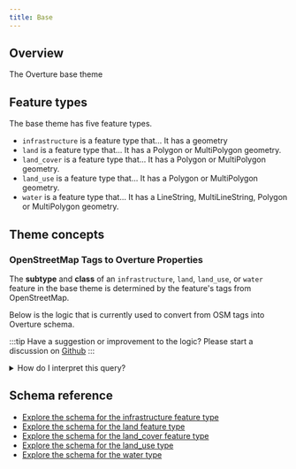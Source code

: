 ```yaml
---
title: Base
---
```






## Overview
The Overture base theme

## Feature types
The base theme has five feature types.
- `infrastructure` is a feature type that... It has a geometry
- `land` is a feature type that... It has a Polygon or MultiPolygon geometry.
- `land_cover` is a feature type that... It has a Polygon or MultiPolygon geometry.
- `land_use` is a feature type that... It has a Polygon or MultiPolygon geometry.
- `water` is a feature type that... It has a LineString, MultiLineString, Polygon or MultiPolygon geometry.

## Theme concepts

### OpenStreetMap Tags to Overture Properties
The **subtype** and **class** of an `infrastructure`, `land`, `land_use`, or `water` feature in the base theme is determined by the feature's tags from OpenStreetMap.

Below is the logic that is currently used to convert from OSM tags into Overture schema.

:::tip
Have a suggestion or improvement to the logic? Please start a discussion on [Github](https://github.com/OvertureMaps/data/discussions/categories/base)
:::

<details>
    <summary>How do I interpret this query?</summary>

    Each `WHEN` line in the `CASE` statement is a condition that defines both the **subtype** and the **class** of a feature. For example:
    ```sql
    WHEN element_at(tags,'highway') = 'bus_stop' THEN ROW('transit', 'bus_stop')
    ```

    Here, `element_at(tags, 'highway')` is accessing the value of the `highway` tag in OSM. So, when `highway=bus_stop` is present, then the statement returns `ROW(subtype, class)`, in this case, **subtype**=`transit` and **class**=`bus_stop`.

    Since this particular statement is at the top of the list, it will take priority over other tags on the feature. If the same feature was also tagged as an airport gate, those tags would be ignored.
</details>

<Tabs>
    <TabItem value="Infrastructure">
        <QueryBuilder query={OSMtoOvertureInfrastructure}></QueryBuilder>
    </TabItem>
    <TabItem value="Land">
        <QueryBuilder query={OSMtoOvertureLand}></QueryBuilder>
    </TabItem>
    <TabItem value="Land Use">
        <QueryBuilder query={OSMtoOvertureLandUse}></QueryBuilder>
    </TabItem>
    <TabItem value="Water">
        <QueryBuilder query={OSMtoOvertureWater}></QueryBuilder>
    </TabItem>
</Tabs>


## Schema reference
- [Explore the schema for the infrastructure feature type](/schema/reference/base/infrastructure)
- [Explore the schema for the land feature type](/schema/reference/base/land)
- [Explore the schema for the land_cover feature type](/schema/reference/base/land_cover)
- [Explore the schema for the land_use type](/schema/reference/base/land_use)
- [Explore the schema for the water type](/schema/reference/base/water)
